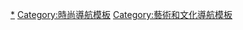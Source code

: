 {{template category
|description = 與[[服裝|服裝]]主題相關的導航模板。
}}

[[Category:服装|*]]
[[Category:時尚導航模板|Category:時尚導航模板]]
[[Category:藝術和文化導航模板|Category:藝術和文化導航模板]]